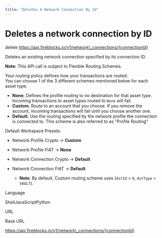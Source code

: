 ```yaml
---
title: "Deletes A Network Connection By Id"
---
```

  
  # Deletes a network connection by ID

delete https://api.fireblocks.io/v1/network\_connections/{connectionId}

Deletes an existing network connection specified by its connection ID.

**Note:** This API call is subject to Flexible Routing Schemes.

Your routing policy defines how your transactions are routed.  
You can choose 1 of the 3 different schemes mentioned below for each asset type:

*   **None**; Defines the profile routing to no destination for that asset type. Incoming transactions to asset types routed to `None` will fail.
*   **Custom**; Route to an account that you choose. If you remove the account, incoming transactions will fail until you choose another one.
*   **Default**; Use the routing specified by the network profile the connection is connected to. This scheme is also referred to as "Profile Routing"

Default Workspace Presets:

*   Network Profile Crypto → **Custom**
    
*   Network Profile FIAT → **None**
    
*   Network Connection Crypto → **Default**
    
*   Network Connection FIAT → **Default**
    
    *   **Note**: By default, Custom routing scheme uses (`dstId` = `0`, `dstType` = `VAULT`).

Language

ShellJavaScriptPython

URL

Base URL

https://api.fireblocks.io/v1/network\_connections/{connectionId}